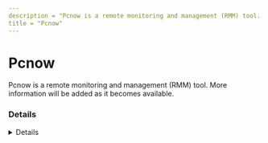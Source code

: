 ```yaml
---
description = "Pcnow is a remote monitoring and management (RMM) tool. More information will be added as it becomes available."
title = "Pcnow"
---
```




# Pcnow

Pcnow is a remote monitoring and management (RMM) tool. More information will be added as it becomes available.

### Details
<Details author={""}
         category={""}
         created={""}
         website={""}
         lastModified={"2/9/2024"}
         privileges={""}
         free={ "" }
         verification={""}
/>

#### Installation Paths
<Card code={ ["mwcliun.exe", "pcnmgr.exe", "webexpcnow.exe"] }/>





### Forensic Artifacts




#### Network Artifacts
<EuiSpacer size="xl"/>
<NetworkArtifactsTable data={ [{"Description": "Known remote domains", "Domains": ["au.pcmag.com/utilities/21470/webex-pcnow"], "Ports": []}] }/>




### Detections
- Detects potential network activity of Pcnow RMM tool
  - [Sigma Rule](https://github.com/magicsword-io/LOLRMM/blob/main/detections/sigma/pcnow_network_sigma.yml)
- Detects potential processes activity of Pcnow RMM tool
  - [Sigma Rule](https://github.com/magicsword-io/LOLRMM/blob/main/detections/sigma/pcnow_processes_sigma.yml)

### References
- [http://pcnow.webex.com/ - DOA as of 2024](http://pcnow.webex.com/ - DOA as of 2024)


